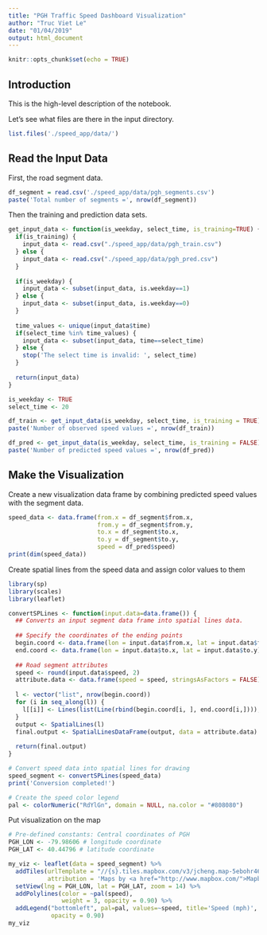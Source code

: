 ```yaml
---
title: "PGH Traffic Speed Dashboard Visualization"
author: "Truc Viet Le"
date: "01/04/2019"
output: html_document
---
```


```r
knitr::opts_chunk$set(echo = TRUE)
```

## Introduction

This is the high-level description of the notebook.

Let's see what files are there in the input directory.

```r
list.files('./speed_app/data/')
```

## Read the Input Data

First, the road segment data.

```r
df_segment = read.csv('./speed_app/data/pgh_segments.csv')
paste('Total number of segments =', nrow(df_segment))
```

Then the training and prediction data sets.

```r
get_input_data <- function(is_weekday, select_time, is_training=TRUE) {
  if(is_training) {
    input_data <- read.csv("./speed_app/data/pgh_train.csv")
  } else {
    input_data <- read.csv("./speed_app/data/pgh_pred.csv")
  }
  
  if(is_weekday) {
    input_data <- subset(input_data, is.weekday==1)
  } else {
    input_data <- subset(input_data, is.weekday==0)
  }
  
  time_values <- unique(input_data$time)
  if(select_time %in% time_values) {
    input_data <- subset(input_data, time==select_time)
  } else {
    stop('The select time is invalid: ', select_time)
  }
  
  return(input_data)
}

is_weekday <- TRUE
select_time <- 20

df_train <- get_input_data(is_weekday, select_time, is_training = TRUE)
paste('Number of observed speed values =', nrow(df_train))

df_pred <- get_input_data(is_weekday, select_time, is_training = FALSE)
paste('Number of predicted speed values =', nrow(df_pred))
```

## Make the Visualization

Create a new visualization data frame by combining predicted speed values with the segment data.

```r
speed_data <- data.frame(from.x = df_segment$from.x,
                         from.y = df_segment$from.y,
                         to.x = df_segment$to.x,
                         to.y = df_segment$to.y,
                         speed = df_pred$speed)
print(dim(speed_data))
```

Create spatial lines from the speed data and assign color values to them

```r
library(sp)
library(scales)
library(leaflet)

convertSPLines <- function(input.data=data.frame()) {
  ## Converts an input segment data frame into spatial lines data.
  
  ## Specify the coordinates of the ending points
  begin.coord <- data.frame(lon = input.data$from.x, lat = input.data$from.y)
  end.coord <- data.frame(lon = input.data$to.x, lat = input.data$to.y)
  
  ## Road segment attributes
  speed <- round(input.data$speed, 2)
  attribute.data <- data.frame(speed = speed, stringsAsFactors = FALSE)
  
  l <- vector("list", nrow(begin.coord))
  for (i in seq_along(l)) {
    l[[i]] <- Lines(list(Line(rbind(begin.coord[i, ], end.coord[i,]))), as.character(i))
  }
  output <- SpatialLines(l)
  final.output <- SpatialLinesDataFrame(output, data = attribute.data)
  
  return(final.output)
}

# Convert speed data into spatial lines for drawing
speed_segment <- convertSPLines(speed_data)
print('Conversion completed!')

# Create the speed color legend
pal <- colorNumeric("RdYlGn", domain = NULL, na.color = "#808080")
```

Put visualization on the map

```r
# Pre-defined constants: Central coordinates of PGH
PGH_LON <- -79.98606 # longitude coordinate
PGH_LAT <- 40.44796 # latitude coordinate

my_viz <- leaflet(data = speed_segment) %>%
  addTiles(urlTemplate = "//{s}.tiles.mapbox.com/v3/jcheng.map-5ebohr46/{z}/{x}/{y}.png",
           attribution = 'Maps by <a href="http://www.mapbox.com/">Mapbox</a>') %>%
  setView(lng = PGH_LON, lat = PGH_LAT, zoom = 14) %>%
  addPolylines(color = ~pal(speed),
               weight = 3, opacity = 0.90) %>%
  addLegend("bottomleft", pal=pal, values=~speed, title='Speed (mph)',
            opacity = 0.90)
my_viz
```
